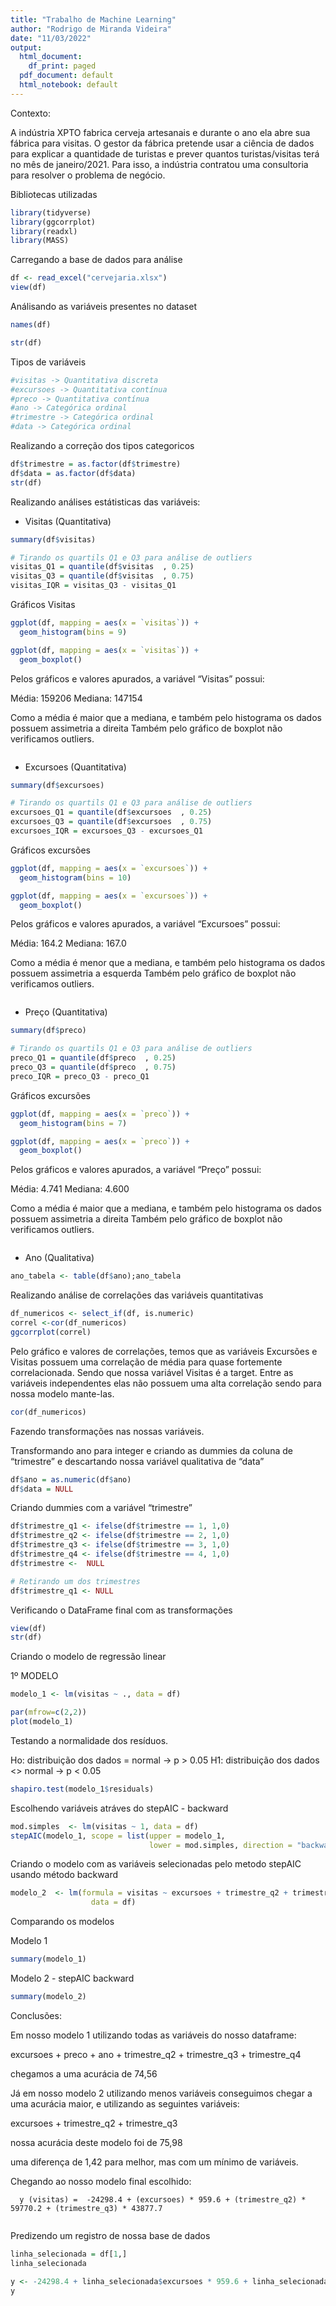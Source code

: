 ```yaml
---
title: "Trabalho de Machine Learning"
author: "Rodrigo de Miranda Videira"
date: "11/03/2022"
output:
  html_document:
    df_print: paged
  pdf_document: default
  html_notebook: default
---
```


Contexto:

A indústria XPTO fabrica cerveja artesanais e durante o ano ela abre sua fábrica para visitas.
O gestor da fábrica pretende usar a ciência de dados para explicar a quantidade de turistas e prever quantos turistas/visitas
terá no mês de janeiro/2021. Para isso, a indústria contratou uma consultoria para resolver o problema de negócio.

Bibliotecas utilizadas

```r
library(tidyverse)
library(ggcorrplot)
library(readxl)
library(MASS)
```


Carregando a base de dados para análise

```r
df <- read_excel("cervejaria.xlsx")
view(df)
```

Análisando as variáveis presentes no dataset

```r
names(df)
```

```r
str(df)
```

Tipos de variáveis

```r
#visitas -> Quantitativa discreta
#excursoes -> Quantitativa contínua
#preco -> Quantitativa contínua
#ano -> Categórica ordinal
#trimestre -> Categórica ordinal
#data -> Categórica ordinal
```

Realizando a correção dos tipos categoricos

```r
df$trimestre = as.factor(df$trimestre)
df$data = as.factor(df$data)
str(df)
```
Realizando análises estátisticas das variáveis:

* Visitas (Quantitativa)

```r
summary(df$visitas)

# Tirando os quartils Q1 e Q3 para análise de outliers
visitas_Q1 = quantile(df$visitas  , 0.25)
visitas_Q3 = quantile(df$visitas  , 0.75)
visitas_IQR = visitas_Q3 - visitas_Q1
```
Gráficos Visitas

```r
ggplot(df, mapping = aes(x = `visitas`)) +
  geom_histogram(bins = 9)
```

```r
ggplot(df, mapping = aes(x = `visitas`)) +
  geom_boxplot()
```

Pelos gráficos e valores apurados, a variável "Visitas" possui:

Média: 159206
Mediana: 147154

Como a média é maior que a mediana, e também pelo histograma os dados possuem assimetria a direita
Também pelo gráfico de boxplot não verificamos outliers.

```r

```


* Excursoes (Quantitativa)

```r
summary(df$excursoes)

# Tirando os quartils Q1 e Q3 para análise de outliers
excursoes_Q1 = quantile(df$excursoes  , 0.25)
excursoes_Q3 = quantile(df$excursoes  , 0.75)
excursoes_IQR = excursoes_Q3 - excursoes_Q1
```
Gráficos excursões

```r
ggplot(df, mapping = aes(x = `excursoes`)) +
  geom_histogram(bins = 10)
```

```r
ggplot(df, mapping = aes(x = `excursoes`)) +
  geom_boxplot()
```

Pelos gráficos e valores apurados, a variável "Excursoes" possui:

Média: 164.2
Mediana: 167.0

Como a média é menor que a mediana, e também pelo histograma os dados possuem assimetria a esquerda
Também pelo gráfico de boxplot não verificamos outliers.

```r

```

* Preço (Quantitativa)

```r
summary(df$preco)

# Tirando os quartils Q1 e Q3 para análise de outliers
preco_Q1 = quantile(df$preco  , 0.25)
preco_Q3 = quantile(df$preco  , 0.75)
preco_IQR = preco_Q3 - preco_Q1
```
Gráficos excursões

```r
ggplot(df, mapping = aes(x = `preco`)) +
  geom_histogram(bins = 7)
```

```r
ggplot(df, mapping = aes(x = `preco`)) +
  geom_boxplot()
```

Pelos gráficos e valores apurados, a variável "Preço" possui:

Média: 4.741
Mediana: 4.600

Como a média é maior que a mediana, e também pelo histograma os dados possuem assimetria a direita
Também pelo gráfico de boxplot não verificamos outliers.

```r

```


* Ano (Qualitativa)

```r
ano_tabela <- table(df$ano);ano_tabela
```

Realizando análise de correlações das variáveis quantitativas

```r
df_numericos <- select_if(df, is.numeric)
correl <-cor(df_numericos)
ggcorrplot(correl)
```
Pelo gráfico e valores de correlações,
temos que as variáveis Excursões e Visitas possuem uma correlação de média para quase fortemente correlacionada.
Sendo que nossa variável Visitas é a target. 
Entre as variáveis independentes elas não possuem uma alta correlação sendo para nossa modelo mante-las.

```r
cor(df_numericos)
```
Fazendo transformações nas nossas variáveis.

Transformando ano para integer e criando as dummies da coluna de "trimestre" e descartando nossa variável qualitativa de "data"

```r
df$ano = as.numeric(df$ano)
df$data = NULL
```

Criando dummies com a variável "trimestre"

```r
df$trimestre_q1 <- ifelse(df$trimestre == 1, 1,0)
df$trimestre_q2 <- ifelse(df$trimestre == 2, 1,0)
df$trimestre_q3 <- ifelse(df$trimestre == 3, 1,0)
df$trimestre_q4 <- ifelse(df$trimestre == 4, 1,0)
df$trimestre <-  NULL

# Retirando um dos trimestres
df$trimestre_q1 <- NULL
```

Verificando o DataFrame final com as transformações

```r
view(df)
str(df)
```
Criando o modelo de regressão linear

1º MODELO

```r
modelo_1 <- lm(visitas ~ ., data = df)
```

```r
par(mfrow=c(2,2))
plot(modelo_1)
```
Testando a normalidade dos resíduos.

Ho: distribuição dos dados = normal ->  p > 0.05
H1: distribuição dos dados <> normal ->  p < 0.05

```r
shapiro.test(modelo_1$residuals)
```

Escolhendo variáveis atráves do stepAIC - backward

```r
mod.simples  <- lm(visitas ~ 1, data = df)
stepAIC(modelo_1, scope = list(upper = modelo_1,
                               lower = mod.simples, direction = "backward"))
```
Criando o modelo com as variáveis selecionadas pelo metodo stepAIC usando método backward

```r
modelo_2  <- lm(formula = visitas ~ excursoes + trimestre_q2 + trimestre_q3, 
                  data = df)
```

Comparando os modelos

Modelo 1

```r
summary(modelo_1)
```

Modelo 2 - stepAIC backward

```r
summary(modelo_2)
```

Conclusões:

Em nosso modelo 1 utilizando todas as variáveis do nosso dataframe:

excursoes + preco + ano + trimestre_q2 + trimestre_q3 + trimestre_q4

chegamos a uma acurácia de 74,56

Já em nosso modelo 2 utilizando menos variáveis conseguimos chegar a uma acurácia maior,
e utilizando as seguintes variáveis:

excursoes + trimestre_q2 + trimestre_q3

nossa acurácia deste modelo foi de 75,98

uma diferença de 1,42 para melhor, mas com um mínimo de variáveis.

Chegando ao nosso modelo final escolhido:


      y (visitas) =  -24298.4 + (excursoes) * 959.6 + (trimestre_q2) * 59770.2 + (trimestre_q3) * 43877.7
      
Predizendo um registro de nossa base de dados

```r
linha_selecionada = df[1,]
linha_selecionada
```

```r
y <- -24298.4 + linha_selecionada$excursoes * 959.6 + linha_selecionada$trimestre_q2 * 59770.2 + linha_selecionada$trimestre_q3 * 43877.7
y
```







